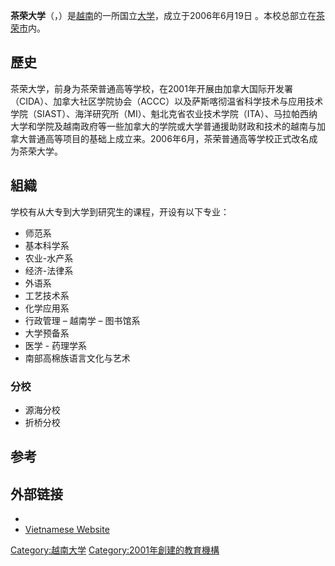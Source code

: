 {{multiple issues|
{{unreferenced|time=2015-04-17T15:22:51+00:00}}
{{copyedit|time=2015-04-17T15:22:51+00:00}}
}}
{{Infobox university
|name          = 茶荣大学
|native_name ={{Lang|vi|Trường Đại học Trà Vinh}}
|image         = 4goc mat.png
|motto         = 
|established   = 2006年6月19日
|type          = 国立大学
|president     = 范节庆
|students      = 20,000	
|staff         = 800 (教师)
|address       = 
|city          = 茶荣市
|country       = {{VET}}
|website       = {{URL|http://en.tvu.edu.vn}}
}}
'''茶荣大学'''（{{Lang-vi|Trường Đại học Trà Vinh}}，{{Lang-en|Tra Vinh University}}）是[[越南|越南]]的一所国立[[大学|大学]]，成立于2006年6月19日 。本校总部立在[[茶荣市|茶荣市]]内。

==歷史==
茶荣大学，前身为茶荣普通高等学校，在2001年开展由加拿大国际开发署（CIDA）、加拿大社区学院协会（ACCC）以及萨斯喀彻温省科学技术与应用技术学院（SIAST）、海洋研究所（MI）、魁北克省农业技术学院（ITA）、马拉帕西纳大学和学院及越南政府等一些加拿大的学院或大学普通援助财政和技术的越南与加拿大普通高等项目的基础上成立来。2006年6月，茶荣普通高等学校正式改名成为茶荣大学。

==組織==
学校有从大专到大学到研究生的课程，开设有以下专业：
* 师范系
* 基本科学系 
* 农业-水产系
* 经济-法律系
* 外语系
* 工艺技术系
* 化学应用系
* 行政管理 – 越南学 – 图书馆系
* 大学预备系
* 医学 - 药理学系
* 南部高棉族语言文化与艺术

=== 分校===
* 源海分校
* 折桥分校

==参考==
{{reflist}}

==外部链接==
* {{Official website|http://en.tvu.edu.vn}}
* [http://tvu.edu.vn Vietnamese Website] {{Wayback|url=http://tvu.edu.vn/ |date=20210211023119 }}

[[Category:越南大学|Category:越南大学]]
[[Category:2001年創建的教育機構|Category:2001年創建的教育機構]]